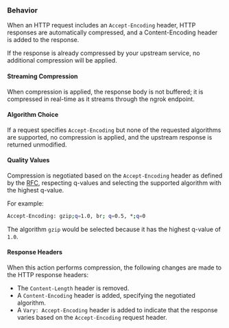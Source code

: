 ### Behavior

When an HTTP request includes an `Accept-Encoding` header, HTTP responses are
automatically compressed, and a Content-Encoding header is added to the
response.

If the response is already compressed by your upstream service,
no additional compression will be applied.

#### Streaming Compression

When compression is applied, the response body is not buffered; it is
compressed in real-time as it streams through the ngrok endpoint.

#### Algorithm Choice

If a request specifies `Accept-Encoding` but none of the requested algorithms
are supported, no compression is applied, and the upstream response is returned
unmodified.

#### Quality Values

Compression is negotiated based on the `Accept-Encoding` header as defined by
the [RFC](https://datatracker.ietf.org/doc/html/rfc9110#name-accept-encoding),
respecting q-values and selecting the supported algorithm with the highest
q-value.

For example:

```bash
Accept-Encoding: gzip;q=1.0, br; q=0.5, *;q=0
```

The algorithm `gzip` would be selected because it has the highest q-value of `1.0`.

#### Response Headers

When this action performs compression, the following changes are made to the
HTTP response headers:

- The `Content-Length` header is removed.
- A `Content-Encoding` header is added, specifying the negotiated algorithm.
- A `Vary: Accept-Encoding` header is added to indicate that the response varies
  based on the `Accept-Encoding` request header.

